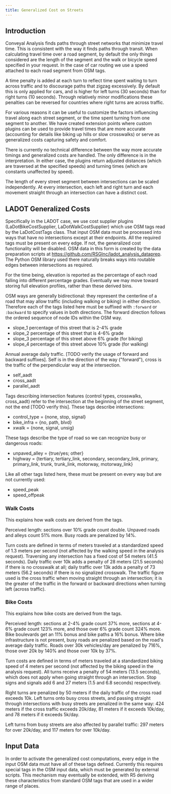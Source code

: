 ```yaml
---
title: Generalized Cost on Streets
---
```



## Introduction

Conveyal Analysis finds paths through street networks that minimize travel time. This is consistent with the way it finds paths through transit. When calculating travel time over a road segment, by default the only things considered are the length of the segment and the walk or bicycle speed specified in your request. In the case of car routing we use a speed attached to each road segment from OSM tags.

A time penalty is added at each turn to reflect time spent waiting to turn across traffic and to discourage paths that zigzag excessively. By default this is only applied for cars, and is higher for left turns (30 seconds) than for right turns (10 seconds). Through relatively minor modifications these penalties can be reversed for countries where right turns are across traffic.

For various reasons it can be useful to customize the factors influencing travel along each street segment, or the time spent turning from one segment to another. We have created extension points where custom plugins can be used to provide travel times that are more accurate (accounting for details like biking up hills or slow crosswalks) or serve as generalized costs capturing safety and comfort.

There is currently no technical difference between the way more accurate timings and generalized costs are handled. The only difference is in the interpretation. In either case, the plugins return adjusted distances (which are traversed at the specified speeds) and turning times (which are constants unaffected by speed).

The length of every street segment between intersections can be scaled independently. At every intersection, each left and right turn and each movement straight through an intersection can have a distinct cost.

## LADOT Generalized Costs

Specifically in the LADOT case, we use cost supplier plugins (LaDotBikeCostSupplier, LaDotWalkCostSupplier) which use OSM tags read by the LaDotCostTags class. That input OSM data must be processed into ways that have no intersections except at their endpoints. All the required tags must be present on every edge. If not, the generalized cost functionality will be disabled. OSM data in this form is created by the data preparation scripts at https://github.com/RSGInc/ladot_analysis_dataprep. The Python OSM library used there naturally breaks ways into routable edges between intersections as required.

For the time being, elevation is reported as the percentage of each road falling into different percentage grades. Eventually we may move toward storing full elevation profiles, rather than these derived bins.

OSM ways are generally bidirectional: they represent the centerline of a road that may allow traffic (including walking or biking) in either direction. Therefore each of the tags listed here must be suffixed with `:forward` or `:backward` to specify values in both directions. The forward direction follows the ordered sequence of node IDs within the OSM way.


- slope_1 percentage of this street that is 2-4% grade
- slope_2 percentage of this street that is 4-6% grade
- slope_3 percentage of this street above 6% grade (for biking)
- slope_4 percentage of this street above 10% grade (for walking)

Annual average daily traffic. [TODO verify the usage of forward and backward suffixes]. Self is in the direction of the way ("forward"), cross is the traffic of the perpendicular way at the intersection.

- self_aadt
- cross_aadt
- parallel_aadt

Tags describing intersection features (control types, crosswalks, cross_aadt) refer to the intersection at the beginning of the street segment, not the end [TODO verify this]. These tags describe intersections:

- control_type = {none, stop, signal}
- bike_infra = {no, path, blvd}
- xwalk = {none, signal, unsig}

These tags describe the type of road so we can recognize busy or dangerous roads:

- unpaved_alley = {true/yes; other}
- highway = {tertiary, tertiary_link, secondary, secondary_link, primary, primary_link, trunk, trunk_link, motorway, motorway_link}

Like all other tags listed here, these must be present on every way but are not currently used:

- speed_peak
- speed_offpeak 

### Walk Costs

This explains how walk costs are derived from the tags. 

Perceived length: sections over 10% grade count double. Unpaved roads and alleys count 51% more. Busy roads are penalized by 14%.

Turn costs are defined in terms of meters traveled at a standardized speed of 1.3 meters per second (not affected by the walking speed in the analysis request). Traversing any intersection has a fixed cost of 54 meters (41.5 seconds). Daily traffic over 10k adds a penalty of 28 meters (21.5 seconds) if there is no crosswalk at all; daily traffic over 13k adds a penalty of 73 meters (56.2 seconds) if there is no signalized crosswalk. The traffic figure used is the cross traffic when moving straight through an intersection; it is the greater of the traffic in the forward or backward directions when turning left (across traffic). 

### Bike Costs

This explains how bike costs are derived from the tags.

Perceived length: sections at 2-4% grade count 37% more, sections at 4-6% grade count 123% more, and those over 6% grade count 324% more. Bike boulevards get an 11% bonus and bike paths a 16% bonus. Where bike infrastructure is not present, busy roads are penalized based on the road's average daily traffic. Roads over 30k vehicles/day are penalized by 716%, those over 20k by 140% and those over 10k by 37%.

Turn costs are defined in terms of meters traveled at a standardized biking speed of 4 meters per second (not affected by the biking speed in the analysis request). All turns receive a penalty of 54 meters (13.5 seconds), which does not apply when going straight through an intersection. Stop signs and signals add 6 and 27 meters (1.5 and 6.8 seconds) respectively. 

Right turns are penalized by 50 meters if the daily traffic of the cross road exceeds 10k. Left turns onto busy cross streets, and passing straight through intersections with busy streets are penalized in the same way: 424 meters if the cross traffic exceeds 20k/day, 81 meters if it exceeds 10k/day, and 78 meters if it exceeds 5k/day.

Left turns from busy streets are also affected by parallel traffic: 297 meters for over 20k/day, and 117 meters for over 10k/day.

## Input Data

In order to activate the generalized cost computations, every edge in the input OSM data must have all of these tags defined. Currently this requires special tags in the OSM input data, which must be generated by external scripts. This mechanism may eventually be extended, with R5 deriving these characteristics from standard OSM tags that are used in a wider range of places.
